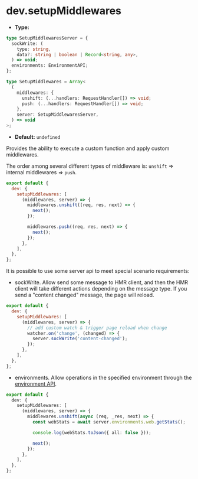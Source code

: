 # dev.setupMiddlewares

- **Type:**

```ts
type SetupMiddlewaresServer = {
  sockWrite: (
    type: string,
    data?: string | boolean | Record<string, any>,
  ) => void;
  environments: EnvironmentAPI;
};

type SetupMiddlewares = Array<
  (
    middlewares: {
      unshift: (...handlers: RequestHandler[]) => void;
      push: (...handlers: RequestHandler[]) => void;
    },
    server: SetupMiddlewaresServer,
  ) => void
>;
```

- **Default:** `undefined`

Provides the ability to execute a custom function and apply custom middlewares.

The order among several different types of middleware is: `unshift` => internal middlewares => `push`.

```js
export default {
  dev: {
    setupMiddlewares: [
      (middlewares, server) => {
        middlewares.unshift((req, res, next) => {
          next();
        });

        middlewares.push((req, res, next) => {
          next();
        });
      },
    ],
  },
};
```

It is possible to use some server api to meet special scenario requirements:

- sockWrite. Allow send some message to HMR client, and then the HMR client will take different actions depending on the message type. If you send a "content changed" message, the page will reload.

```js
export default {
  dev: {
    setupMiddlewares: [
      (middlewares, server) => {
        // add custom watch & trigger page reload when change
        watcher.on('change', (changed) => {
          server.sockWrite('content-changed');
        });
      },
    ],
  },
};
```

- environments. Allow operations in the specified environment through the [environment API](/api/javascript-api/environment-context#environment-api).

```ts
export default {
  dev: {
    setupMiddlewares: [
      (middlewares, server) => {
        middlewares.unshift(async (req, _res, next) => {
          const webStats = await server.environments.web.getStats();

          console.log(webStats.toJson({ all: false }));

          next();
        });
      },
    ],
  },
};
```
